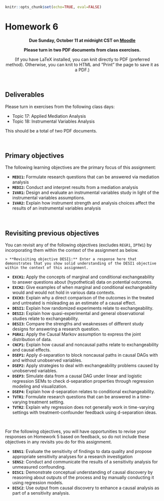 ```r
knitr::opts_chunk$set(echo=TRUE, eval=FALSE)
```

# Homework 6 {-}

<center>
**Due Sunday, October 11 at midnight CST on [Moodle](https://moodle.macalester.edu/mod/assign/view.php?id=37147)**

**Please turn in two PDF documents from class exercises.**

(If you have LaTeX installed, you can knit directly to PDF (preferred method). Otherwise, you can knit to HTML and "Print" the page to save it as a PDF.)
</center>


<br>


## Deliverables {-}

Please turn in exercises from the following class days:

- Topic 17: Applied Mediation Analysis
- Topic 18: Instrumental Variables Analysis

This should be a total of two PDF documents.

<br>


## Primary objectives {-}

The following learning objectives are the primary focus of this assignment:

- **`MEDI1`:** Formulate research questions that can be answered via mediation analysis
- **`MEDI2`:** Conduct and interpret results from a mediation analysis
- **`IVAR1`:** Design and evaluate an instrumental variables study in light of the instrumental variables assumptions.
- **`IVAR2`:** Explain how instrument strength and analysis choices affect the results of an instrumental variables analysis


<br>


## Revisiting previous objectives {-}

You can revisit any of the following objectives (excludes `REGR1`, `IPTW1`) by incorporating them within the context of the assignment as below.

```
> **Revisiting objective DESI1:** Enter a response here that demonstrates that you show solid understanding of the DESI1 objective within the context of this assignment.
```

- **`EXCH1`:** Apply the concepts of marginal and conditional exchangeability to answer questions about (hypothetical) data on potential outcomes.
- **`EXCH2`:** Give examples of when marginal and conditional exchangeability would and would not hold in various data contexts.
- **`EXCH3`:** Explain why a direct comparison of the outcomes in the treated and untreated is misleading as an estimate of a causal effect.
- **`DESI1`:** Explain how randomized experiments relate to exchangeability.
- **`DESI2`:** Explain how quasi-experimental and general observational studies relate to exchangeability.
- **`DESI3`:** Compare the strengths and weaknesses of different study designs for answering a research question.
- **`PGRA1`:** Apply the Causal Markov assumption to express the joint distribution of data.
- **`CNCP1`:** Explain how causal and noncausal paths relate to exchangeability and causal effects.
- **`DSEP1`:** Apply d-separation to block noncausal paths in causal DAGs with and without unobserved variables.
- **`DSEP2`:** Apply strategies to deal with exchangeability problems caused by unobserved variables.
- **`DSEP3`:** Simulate data from a causal DAG under linear and logistic regression SEMs to check d-separation properties through regression modeling and visualization.
- **`DSEP4`:** Explain how d-separation relates to conditional exchangeability.
- **`TVTR1`**: Formulate research questions that can be answered in a time-varying treatment setting.
- **`TVTR2`**: Explain why regression does not generally work in time-varying settings with treatment-confounder feedback using d-separation ideas.

<br>

For the following objectives, you will have opportunities to revise your responses on Homework 5 based on feedback, so do not include these objectives in any revisits you do for this assignmemt.

- **`SENS1`**: Evaluate the sensitivity of findings to data quality and propose appropriate sensitivity analyses for a research investigation
- **`SENS2`**: Conduct and communicate the results of a sensitivity analysis for unmeasured confounding.
- **`DISC1`**: Demonstrate conceptual understanding of causal discovery by reasoning about outputs of the process and by manually conducting it using regression models.
- **`DISC2`**: Use output from causal discovery to enhance a causal analysis as part of a sensitivity analysis.


